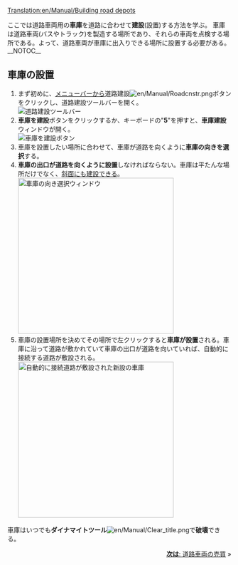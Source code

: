 [[Translation:en/Manual/Building road depots]]
{{en/Translation|origin= en/Manual/Building road depots
|from  = en
|to    = ja
|Percentage = 95
}}

{{ja/Manual/Tutorial/Navigation}}
ここでは道路車両用の'''車庫'''を道路に合わせて'''建設'''(設置)する方法を学ぶ。
車庫は道路車両(バスやトラック)を製造する場所であり、それらの車両を点検する場所である。よって、道路車両が車庫に出入りできる場所に設置する必要がある。
__NOTOC__
== 車庫の設置 ==
#まず初めに、[[en/Manual/Game interface#the-menu-bar|メニューバー]]から道路建設[[File:en/Manual/Roadcnstr.png]]ボタンをクリックし、道路建設ツールバーを開く。<br/>[[File:en/Manual/Road constructionnew.png|none|frame|道路建設ツールバー]]
#'''車庫を建設'''ボタンをクリックするか、キーボードの"'''5'''"を押すと、'''車庫建設'''ウィンドウが開く。<br/>[[File:en/Manual/New road depot.png|none|frame|車庫を建設ボタン]]
#車庫を設置したい場所に合わせて、車庫が道路を向くように'''車庫の向きを選択'''する。
#'''車庫の出口が道路を向くように設置'''しなければならない。車庫は平たんな場所だけでなく、[[en/Archive/Manual/Settings/Build on slopes|斜面にも建設]]できる。<br/>[[File:en/Manual/Road depot direction.png|none|thumb|350px|車庫の向き選択ウィンドウ]]
#車庫の設置場所を決めてその場所で左クリックすると'''車庫が設置'''される。車庫に沿って道路が敷かれていて車庫の出口が道路を向いていれば、自動的に接続する道路が敷設される。<br/>[[File:en/Manual/Tutorial bus 4.png|none|thumb|350px|自動的に接続道路が敷設された新設の車庫]]

車庫はいつでも'''ダイナマイトツール'''[[File:en/Manual/Clear title.png]]で'''破壊'''できる。

<span style="float: right">[[ja/Manual/Buying road vehicles|'''次は''': 道路車両の売買]] &raquo;</span>